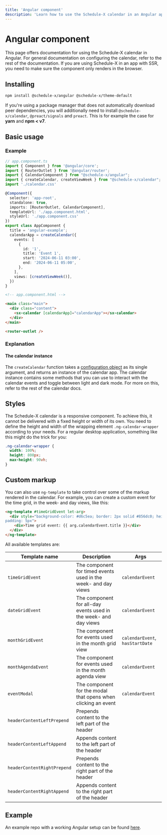 ```yaml
---
title: 'Angular component'
description: 'Learn how to use the Schedule-X calendar in an Angular application'
---
```


# Angular component

This page offers documentation for using the Schedule-X calendar in Angular. For general documentation on
configuring the calendar, refer to the rest of the documentation. If you are using
Schedule-X in an app with SSR, you need to make sure the component only renders in the browser.

## Installing

```bash copy
npm install @schedule-x/angular @schedule-x/theme-default
```

If you're using a package manager that does not automatically
download peer dependencies, you will additionally need to install `@schedule-x/calendar`, `@preact/signals` and
`preact`. This is for example the case for **yarn** and **npm < v7**.

## Basic usage

### Example

```ts
// app.component.ts
import { Component } from '@angular/core';
import { RouterOutlet } from '@angular/router';
import { CalendarComponent } from "@schedule-x/angular";
import { createCalendar, createViewWeek } from "@schedule-x/calendar";
import './calendar.css'

@Component({
  selector: 'app-root',
  standalone: true,
  imports: [RouterOutlet, CalendarComponent],
  templateUrl: './app.component.html',
  styleUrl: './app.component.css'
})
export class AppComponent {
  title = 'angular-example';
  calendarApp = createCalendar({
    events: [
      {
        id: '1',
        title: 'Event 1',
        start: '2024-06-11 03:00',
        end: '2024-06-11 05:00',
      },
    ],
    views: [createViewWeek()],
  })
}

```

```html
<!-- app.component.html -->

<main class="main">
  <div class="content">
    <sx-calendar [calendarApp]="calendarApp"></sx-calendar>
  </div>
</main>

<router-outlet />

```

### Explanation

#### The calendar instance

The `createCalendar` function takes a [configuration object](/docs/calendar/configuration) as its single argument,
and returns an instance of the calendar app. The calendar instance contains some methods that you can use to
interact with the calendar events and toggle between light and dark mode. For more on this, refer to the rest of the
calendar docs.

## Styles

The Schedule-X calendar is a responsive component. To achieve this,
it cannot be delivered with a fixed height or width of its own. You need to define the height and width of the
wrapping element `.ng-calendar-wrapper` according to your needs. For a regular desktop application, something
like this might do the trick for you:

```css
.ng-calendar-wrapper {
  width: 100%;
  height: 800px;
  max-height: 90vh;
}
```

## Custom markup

You can also use `ng-template` to take control over some of the markup rendered in the calendar. For example, you
can create a custom event for the time grid, in the week- and day views, like this:

```html
<ng-template #timeGridEvent let-arg>
  <div style="background-color: #d6c5ea; border: 2px solid #856dc0; height: 100%; width: 100%; border-radius: 5px;
padding: 5px">
    <div>Time grid event: {{ arg.calendarEvent.title }}</div>
  </div>
</ng-template>
```

All available templates are:

| Template name               | Description                                                      | Args                            |
|-----------------------------|------------------------------------------------------------------|---------------------------------|
| `timeGridEvent`             | The component for timed events used in the week- and day views   | `calendarEvent`                 |
| `dateGridEvent`             | The component for all-day events used in the week- and day views | `calendarEvent`                 |
| `monthGridEvent`            | The component for events used in the month grid view             | `calendarEvent`, `hasStartDate` |
| `monthAgendaEvent`          | The component for events used in the month agenda view           | `calendarEvent`                 |
| `eventModal`                | The component for the modal that opens when clicking an event    | `calendarEvent`                 |
| `headerContentLeftPrepend`  | Prepends content to the left part of the header                  |                                 |
| `headerContentLeftAppend`   | Appends content to the left part of the header                   |                                 |
| `headerContentRightPrepend` | Prepends content to the right part of the header                 |                                 |
| `headerContentRightAppend`  | Appends content to the right part of the header                  |                                 |

## Example

An example repo with a working Angular setup can be found [here](https://github.com/schedule-x/angular-example).
